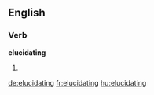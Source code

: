 
==English==

===Verb===
'''elucidating'''

# {{present participle of|[[elucidate]]}}

[[de:elucidating]]
[[fr:elucidating]]
[[hu:elucidating]]